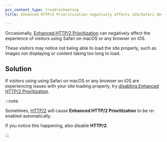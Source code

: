 ```yaml
---
pcx_content_type: troubleshooting
title: Enhanced HTTP/2 Prioritization negatively affects iOS/Safari devices

---
```


Occasionally, [Enhanced HTTP/2 Prioritization](/speed/optimization/protocol/enhanced-http2-prioritization/) can negatively affect the experience of visitors using Safari on macOS or any browser on iOS.

These visitors may notice not being able to load the site properly, such as images not displaying or content taking too long to load.

## Solution

If visitors using using Safari on macOS or any browser on iOS are experiencing issues with your site loading properly, try [disabling Enhanced HTTP/2 Prioritization](/speed/optimization/protocol/enhanced-http2-prioritization/#enable-enhanced-http2-prioritization).

:::note


Sometimes, [HTTP/2](/speed/optimization/protocol/http2/) will cause **Enhanced HTTP/2 Prioritization** to be re-enabled automatically.

If you notice this happening, also disable **HTTP/2**.


:::
